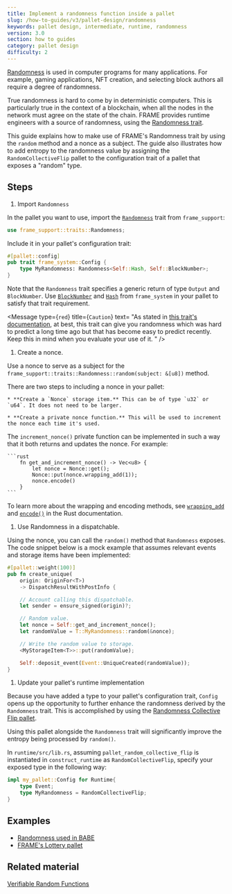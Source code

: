 ```yaml
---
title: Implement a randomness function inside a pallet
slug: /how-to-guides/v3/pallet-design/randomness
keywords: pallet design, intermediate, runtime, randomness
version: 3.0 
section: how to guides
category: pallet design
difficulty: 2
---
```


[Randomness](/v3/runtime/randomness) is used in computer programs for many applications. For example, gaming applications, NFT creation, and selecting block authors all require a degree of randomness.

True randomness is hard to come by in deterministic computers. This is particularly true in the context of a blockchain, when all the nodes in the network must agree on the state of the chain. FRAME provides runtime engineers with a source of randomness, using the [Randomness trait](/rustdocs/latest/frame_support/traits/trait.Randomness.html).
        
This guide explains how to make use of FRAME's Randomness trait by using the `random` method and a nonce as a subject. 
The guide also illustrates how to add entropy to the randomness value by assigning the `RandomCollectiveFlip` pallet to the configuration trait of a pallet that exposes a "random" type.

## Steps

1. Import `Randomness`

  In the pallet you want to use, import the [`Randomness`](/rustdocs/latest/frame_support/traits/trait.Randomness.html) 
  trait from `frame_support`:

  ```rust
  use frame_support::traits::Randomness;
  ```

  Include it in your pallet's configuration trait:

  ```rust
  #[pallet::config]
  pub trait frame_system::Config {
      type MyRandomness: Randomness<Self::Hash, Self::BlockNumber>;
  }
  ```

  Note that the `Randomness` trait specifies a generic return of type `Output` and `BlockNumber`. 
  Use [`BlockNumber`](/rustdocs/latest/frame_system/pallet/trait.Config.html#associatedtype.BlockNumber) 
  and [`Hash`](/rustdocs/latest/frame_system/pallet/trait.Config.html#associatedtype.Hash) from `frame_system`
  in your pallet to satisfy that trait requirement.

  <Message
    type={`red`}
    title={`Caution`}
    text=
      "As stated in
      [this trait's documentation](/rustdocs/latest/frame_support/traits/trait.Randomness.html),
      at best, this trait can give you randomness which was hard to predict a long time ago 
      but that has become easy to predict recently. 
      Keep this in mind when you evaluate your use of it.
      "
  />

1. Create a nonce.

  Use a nonce to serve as a subject for the `frame_support::traits::Randomness::random(subject: &[u8])` method.

  There are two steps to including a nonce in your pallet:

    * **Create a `Nonce` storage item.** This can be of type `u32` or `u64`. It does not need to be larger.

    * **Create a private nonce function.** This will be used to increment the nonce each time it's used.

  The `increment_nonce()` private function can be implemented in such a way that it both returns and updates 
  the nonce. For example:

    ```rust
        fn get_and_increment_nonce() -> Vec<u8> {
            let nonce = Nonce::get();
            Nonce::put(nonce.wrapping_add(1));
            nonce.encode()
        }
    ```
   To learn more about the wrapping and encoding methods, see [`wrapping_add`](/rustdocs/latest/funty/trait.IsInteger.html#tymethod.wrapping_add) and [`encode()`](/rustdocs/latest/frame_support/dispatch/trait.Encode.html#method.encode) in the Rust documentation.

1. Use Randomness in a dispatchable.

  Using the nonce, you can call the `random()` method that `Randomness` exposes. The code snippet below is a mock example that assumes 
  relevant events and storage items have been implemented:

  ```rust
  #[pallet::weight(100)]
  pub fn create_unique(
      origin: OriginFor<T>)
      -> DispatchResultWithPostInfo {

      // Account calling this dispatchable.
      let sender = ensure_signed(origin)?;

      // Random value.
      let nonce = Self::get_and_increment_nonce();
      let randomValue = T::MyRandomness::random(&nonce);

      // Write the random value to storage.
      <MyStorageItem<T>>::put(randomValue);

      Self::deposit_event(Event::UniqueCreated(randomValue));
  }
  ```

1. Update your pallet's runtime implementation

  Because you have added a type to your pallet's configuration trait, `Config` opens up the opportunity to further enhance the randomness 
  derived by the `Randomness` trait. This is accomplished by using the [Randomness Collective Flip pallet][rcf-pallet-rustdocs].

  Using this pallet alongside the `Randomness` trait will significantly improve the entropy being processed by `random()`.

  In `runtime/src/lib.rs`, assuming `pallet_random_collective_flip` is instantiated in `construct_runtime` as `RandomCollectiveFlip`, 
  specify your exposed type in the following way:

  ```rust
  impl my_pallet::Config for Runtime{
      type Event;
      type MyRandomness = RandomCollectiveFlip;
  }
  ```

## Examples

- [Randomness used in BABE](https://github.com/paritytech/substrate/blob/master/frame/babe/src/randomness.rs)
- [FRAME's Lottery pallet](https://github.com/paritytech/substrate/blob/master/frame/lottery/src/lib.rs#L471)

## Related material

[Verifiable Random Functions](https://en.wikipedia.org/wiki/Verifiable_random_function)

[rcf-pallet-rustdocs]: /rustdocs/latest/pallet_randomness_collective_flip/index.html
